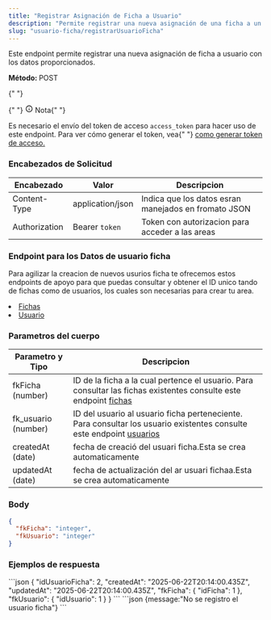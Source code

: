 ```yaml
---
title: "Registrar Asignación de Ficha a Usuario"
description: "Permite registrar una nueva asignación de una ficha a un usuario en el sistema."
slug: "usuario-ficha/registrarUsuarioFicha"
---
```



Este endpoint permite registrar una nueva asignación de ficha a usuario con los datos proporcionados.

<p>
  <strong>Método: </strong>
  <span class="sl-badge caution small astro-avdet4wd">POST</span>
</p>

<Tabs>
  <TabItem label="Endpoint">
    <ApiEndpoint url={`${API_BASE_URL}/usuario_ficha`} />
  </TabItem>
</Tabs>

<aside aria-label="Nota" class="starlight-aside starlight-aside--note">
  {" "}
  <p class="starlight-aside__title" aria-hidden="true">
    {" "}
    <svg
      aria-hidden="true"
      class="starlight-aside__icon astro-c6vsoqas"
      width="16"
      height="16"
      viewBox="0 0 24 24"
      fill="currentColor"
      style="--sl-icon-size: 1em;"
    >
      <path d="M12 11a1 1 0 0 0-1 1v4a1 1 0 0 0 2 0v-4a1 1 0 0 0-1-1Zm.38-3.92a1 1 0 0 0-.76 0 1 1 0 0 0-.33.21 1.15 1.15 0 0 0-.21.33 1 1 0 0 0 .21 1.09c.097.088.209.16.33.21A1 1 0 0 0 13 8a1.05 1.05 0 0 0-.29-.71 1 1 0 0 0-.33-.21ZM12 2a10 10 0 1 0 0 20 10 10 0 0 0 0-20Zm0 18a8 8 0 1 1 0-16.001A8 8 0 0 1 12 20Z"></path>
    </svg>
    Nota{" "}
  </p>
  Es necesario el envío del token de acceso <code>access_token</code> para hacer
  uso de este endpoint. Para ver cómo generar el token, vea{" "}
  <a href="/usuarios/login">como generar token de acceso.</a>
</aside>

<h3>Encabezados de Solicitud</h3>

| Encabezado    | Valor            | Descripcion                                          |
| ------------- | ---------------- | ---------------------------------------------------- |
| Content-Type  | application/json | Indica que los datos esran manejados en fromato JSON |
| Authorization | Bearer `token`   | Token con autorizacion para acceder a las areas      |

<h3>Endpoint para los Datos de usuario ficha</h3>

Para agilizar la creacion de nuevos usurios ficha te ofrecemos estos endpoints de apoyo para que puedas consultar y obtener el ID unico tando de fichas como de usuarios, los cuales son necesarias para crear tu area.

<li>
  <a href="/fichas/listarFichas">Fichas</a>
</li>
<li>
  <a href="/usuario/listarUsuarios">Usuario</a>
</li>

<h3>Parametros del cuerpo</h3>

| Parametro y Tipo    | Descripcion                                                                                                                                                 |
| ------------------- | ----------------------------------------------------------------------------------------------------------------------------------------------------------- |
| fkFicha (number)    | ID de la ficha a la cual pertence el usuario. Para consultar las fichas existentes consulte este endpoint <a href="/Fichas/listarFichas">fichas</a>         |
| fk_usuario (number) | ID del usuario al usuario ficha perteneciente. Para consultar los usuario existentes consulte este endpoint <a href="/usuarios/listarUsuarios">usuarios</a> |
| createdAt (date)    | fecha de creació del usuari ficha.Esta se crea automaticamente                                                                                              |
| updatedAt (date)    | fecha de actualización del ar usuari fichaa.Esta se crea automaticamente                                                                                    |

### Body

```json
{
  "fkFicha": "integer",
  "fkUsuario": "integer"
}
```

<h3>Ejemplos de respuesta</h3>

<Tabs>
  <TabItem label="Status 201">
  ```json
{
    "idUsuarioFicha": 2,
    "createdAt": "2025-06-22T20:14:00.435Z",
    "updatedAt": "2025-06-22T20:14:00.435Z",
    "fkFicha": {
        "idFicha": 1
    },
    "fkUsuario": {
        "idUsuario": 1
    }
}
```
  </TabItem>

  <TabItem label="Status 400">
  ```json
  {message:"No se registro el usuario ficha"}
  ```
  </TabItem>
</Tabs>
